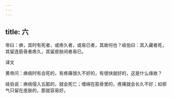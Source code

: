 ```yaml
---
---
---
```

title: 六
---




帝曰：痹，其时有死者，或疼久者，或易已者，其故何也？岐伯曰：其入藏者死，其留连筋骨者疼久，其留皮肤间者易已。

译文

黄帝问：痹病时有会死的，有疼痛很久不好的，有很快就好的，这是什么缘故？

岐伯说：痹病侵入五脏的，就会死亡；缠绵在筋骨里的，疼痛就会长久不好；如邪气只留在皮肤的，那就容易好。